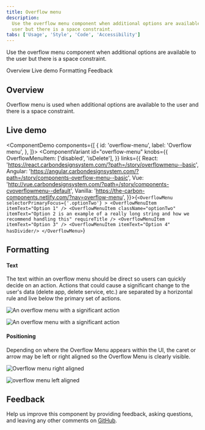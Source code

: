 ```yaml
---
title: Overflow menu
description:
  Use the overflow menu component when additional options are available to the
  user but there is a space constraint.
tabs: ['Usage', 'Style', 'Code', 'Accessibility']
---
```


<PageDescription>

Use the overflow menu component when additional options are available to the
user but there is a space constraint.

</PageDescription>

<AnchorLinks>

<AnchorLink>Overview</AnchorLink>
<AnchorLink>Live demo</AnchorLink>
<AnchorLink>Formatting</AnchorLink>
<AnchorLink>Feedback</AnchorLink>

</AnchorLinks>

## Overview

Overflow menu is used when additional options are available to the user and
there is a space constraint.

## Live demo

<ComponentDemo
  components={[
    {
      id: 'overflow-menu',
      label: 'Overflow menu',
    },
  ]}>
  <ComponentVariant
    id="overflow-menu"
    knobs={{
      OverflowMenuItem: ['disabled', 'isDelete'],
    }}
    links={{
      React:
        'https://react.carbondesignsystem.com/?path=/story/overflowmenu--basic',
      Angular:
        'https://angular.carbondesignsystem.com/?path=/story/components-overflow-menu--basic',
      Vue:
        'http://vue.carbondesignsystem.com/?path=/story/components-cvoverflowmenu--default',
      Vanilla: 'https://the-carbon-components.netlify.com/?nav=overflow-menu',
    }}>{`
    <OverflowMenu
      selectorPrimaryFocus={'.optionTwo'}
    >
      <OverflowMenuItem
        itemText="Option 1"
      />
      <OverflowMenuItem
        className="optionTwo"
        itemText="Option 2 is an example of a really long string and how we recommend handling this"
        requireTitle
      />
      <OverflowMenuItem itemText="Option 3" />
      <OverflowMenuItem itemText="Option 4" hasDivider/>
    </OverflowMenu>
  `}</ComponentVariant>
</ComponentDemo>

## Formatting

#### Text

The text within an overflow menu should be direct so users can quickly decide on
an action. Actions that could cause a significant change to the user's data
(delete app, delete service, etc.) are separated by a horizontal rule and live
below the primary set of actions.

<Row>
<Column colLg={8}>

![An overflow menu with a significant action](images/overflow-menu-usage-1.png)

![An overflow menu with a significant action](images/overflow-menu-usage-1.png)

</Column>
</Row>

#### Positioning

Depending on where the Overflow Menu appears within the UI, the caret or arrow
may be left or right aligned so the Overflow Menu is clearly visible.

<Row>
<Column colLg={8}>

![Overflow menu right aligned](images/overflow-menu-usage-2.png)

</Column>
</Row>

<Row>
<Column colLg={8}>

![overflow menu left aligned](images/overflow-menu-usage-3.png)

</Column>
</Row>

## Feedback

Help us improve this component by providing feedback, asking questions, and
leaving any other comments on
[GitHub](https://github.com/carbon-design-system/carbon-website/issues/new?assignees=&labels=feedback&template=feedback.md).
